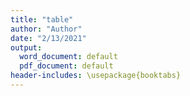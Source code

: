```yaml
---
title: "table"
author: "Author"
date: "2/13/2021"
output:
  word_document: default
  pdf_document: default
header-includes: \usepackage{booktabs}
---
```


\begin{table}[h]
	\centering
	\caption{Independent Samples T-Test}
	\label{tab:independentSamplesT-Test}
	{
		\begin{tabular}{lrrr}
			\toprule
			  & t & df & p  \\
			\cmidrule[0.4pt]{1-4}
			Height & -0.997 & 11 & 0.340  \\
			\bottomrule
			% \addlinespace[1ex]
			% \multicolumn{4}{p{0.5\linewidth}}{\textit{Note.} Student's t-test.} \\
			% \multicolumn{4}{p{0.5\linewidth}}{$^{0}$ Levene's test is significant (p $<$ .05), suggesting a violation of the equal variance assumption} \\
		\end{tabular}
	}
\end{table}